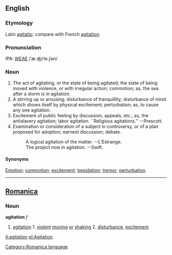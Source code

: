 ==English==
===Etymology===
Latin [[agitatio]]: compare with French [[agitation]].

===Pronunciation===
IPA: [[WEAE]] /ˈæ.ʤɪˈte.ʃən/

===Noun===
# The act of agitating, or the state of being agitated; the  state of being moved with violence, or with irregular  action; commotion; as, the sea after a storm is in agitation.
# A stirring up or arousing; disturbance of tranquillity; disturbance of mind which shows itself by physical excitement; perturbation; as, to cause any one agitation.
# Excitement of public feeling by discussion, appeals, etc.; as, the antislavery agitation; labor agitation. ``Religious agitations.'' --Prescott.
# Examination or consideration of a subject in controversy, or of a plan proposed for adoption; earnest discussion; debate.
#:    A logical agitation of the matter. --L'Estrange.
#:    The project now in agitation. --Swift.

====Synonyms====
[[Emotion]]; [[commotion]]; [[excitement]]; [[trepidation]]; [[tremor]]; [[perturbation]].
----

==[[Romanica]]==
[[Category:Romanica language]]
===Noun===
<b>agitation</b> ''f''
#[[agitation]] 1. [[violent]] [[moving]] [[or]] [[shaking]] 2. [[disturbance]], [[excitement]]

[[it:agitation]]
[[pl:Agitation]]